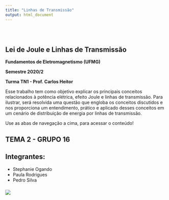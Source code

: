 ```yaml
---
title: "Linhas de Transmissão"
output: html_document
---
```


<style type="text/css">
.title {
  display: none;
}

#getting-started img {
  margin-right: 10px;
}

</style>

<div class="row" style="padding-top: 30px;">
<div class="col-sm-6">

# **Lei de Joule e Linhas de Transmissão**  

**Fundamentos de Eletromagnetismo (UFMG)** 

**Semestre 2020/2** 

**Turma TN1 - Prof. Carlos Heitor** 

Esse trabalho tem como objetivo explicar os principais conceitos relacionados à potência elétrica, efeito Joule e linhas de transmissão. Para ilustrar, será resolvida uma questão que engloba os conceitos discutidos e nos proporciona um entendimento, prático e aplicado desses conceitos em um cenário de distribuição de energia por linhas de transmissão.

Use as abas de navegação a cima, para acessar o conteúdo!

## TEMA 2 - GRUPO 16
## Integrantes:

* Stephanie Ogando 
* Paula Rodrigues 
* Pedro Silva


</div>
<div class="col-sm-6">

### [](https://crumplab.github.io)

<a href = "https://images.app.goo.gl/t6E22QU5RGuUBQm59">
![](images/linhas.jpg)
</a>
</div>
